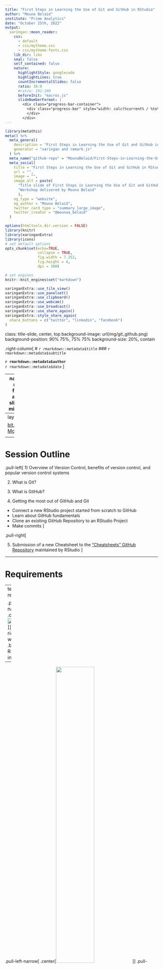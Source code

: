 ```yaml
---
title: "First Steps in Learning the Use of Git and GitHub in RStudio"
author: "Mouna Belaid"
institute: "Prime Analytics"
date: "October 25th, 2022"
output:
  xaringan::moon_reader:
    css: 
      - default
      - css/mytheme.css
      - css/mytheme-fonts.css
    lib_dir: libs
    seal: false
    self_contained: false
    nature:
      highlightStyle: googlecode
      highlightLines: true
      countIncrementalSlides: false
      ratio: 16:9
      #ratio: 191:100
      beforeInit: "macros.js"
      slideNumberFormat: |
        <div class="progress-bar-container">
          <div class="progress-bar" style="width: calc(%current% / %total% * 100%);">
          </div>
        </div>
---
```


```r
library(metathis)
meta() %>%
  meta_general(
    description = "First Steps in Learning the Use of Git and GitHub in RStudio",
    generator = "xaringan and remark.js"
  ) %>% 
  meta_name("github-repo" = "MounaBelaid/First-Steps-in-Learning-the-Use-of-Git-and-GitHub-in-RStudio") %>% 
  meta_social(
    title = "First Steps in Learning the Use of Git and GitHub in RStudio",
    url = "",
    image = "",
    image_alt = paste(
      "Title slide of First Steps in Learning the Use of Git and GitHub in RStudio",
      "Workshop delivered by Mouna Belaid"
      ),
    og_type = "website",
    og_author = "Mouna Belaid",
    twitter_card_type = "summary_large_image",
    twitter_creator = "@mounaa_belaid"
  )
```

```r
options(htmltools.dir.version = FALSE)
library(knitr)
library(xaringanExtra)
library(icons)
# set default options
opts_chunk$set(echo=TRUE,
               collapse = TRUE,
               fig.width = 7.252,
               fig.height = 4,
               dpi = 300)

# set engines
knitr::knit_engines$set("markdown")

xaringanExtra::use_tile_view()
xaringanExtra::use_panelset()
xaringanExtra::use_clipboard()
xaringanExtra::use_webcam()
xaringanExtra::use_broadcast()
xaringanExtra::use_share_again()
xaringanExtra::style_share_again(
  share_buttons = c("twitter", "linkedin", "facebook")
)
```

class: title-slide, center, top
background-image: url(img/git_github.png)
background-position: 90% 75%, 75% 75%
background-size: 20%, contain

.right-column[
# `r rmarkdown::metadata$title`
### `r rmarkdown::metadata$subtitle`

**`r rmarkdown::metadata$author`**<br>
`r rmarkdown::metadata$date`
]

---
name: about-me
layout: false
class: about-me-slide, inverse, middle, center

# About me

<img style="border-radius: 50%;" src=img/Me.jpg width="150px"/>

## Mouna Belaid

### Business Intelligence Consultant<br>Prime Analytics - Paris, France<br>Organizer of R-Ladies Paris

[`r icons::fontawesome("link")`mounabelaid.netlify.app/](https://mounabelaid.netlify.app/)
[`r icons::fontawesome("twitter")`@mounaa_belaid](https://twitter.com/mounaa_belaid)
[`r icons::icon_style(icons::fontawesome("github"), scale = 1)` @MounaBelaid](https://github.com/MounaBelaid)
[`r icons::icon_style(icons::fontawesome("youtube"), scale = 1)` Mouna Belaid](https://www.youtube.com/channel/UCID33pDULsQg2y4FVlv4CnQ)

---
layout: true

<a class="footer-link" href="https://bit.ly/3ESdN6U">bit.ly/3ESdN6U; Mouna Belaid</a>

<!-- this adds the link footer to all slides, depends on footer-link class in css-->
---

# Session Outline

.pull-left[
1) Overview of Version Control, benefits of version control, and popular version control systems

2) What is Git?

3) What is GitHub?

4) Getting the most out of GitHub and Git
  - Connect a new RStudio project started from scratch to GitHub
  - Learn about GitHub fundamentals
  - Clone an existing GitHub Repository to an RStudio Project
  - Make commits
]

.pull-right[

5) Submission of a new Cheatsheet to the ["Cheatsheets" GitHub Repository](https://github.com/rstudio/cheatsheets) maintained by RStudio
]

---

# Requirements

--
template: requirements

.pull-left-narrow[
.center[<img src="img/r-rstudio.png" width="180%"/>]]
.pull-right-wide[### .black[R and RStudio installed]]

--

.pull-left-narrow[
.center[<img src="img/logo-Git.png" width="50%"/>]]
.pull-right-wide[### .black[Git installed]]

--

.pull-left-narrow[
.center[`r icons::icon_style(icons::fontawesome("github"), scale = 2)`]]
.pull-right-wide[### .black[Free GitHub account]]

---

name: question
class: inverse, middle, center

{{content}}

---
template: question

`r icons::icon_style(icons::fontawesome("question-circle"), scale = 3, fill = "white")`
# What is version control?

---

## What is version control?

.panelset[
.panel[.panel-name[Definition]
.pull-left[
Version control, also known as **source control**, is the practice of tracking and managing changes to software code.

Version control systems are software tools that help software teams manage changes to source code over time. 
]
.pull-right[
.center[
![:scale 140%](img/project-history.png)
<font size="-0.5"> The Turing Way project illustration by Scriberia. Used under a CC-BY 4.0
licence. DOI: <a href="https://doi.org/10.5281/zenodo.3332807">10.5281/zenodo.3332807</a> </font>
]
]
] 

.panel[.panel-name[Benefits of version control]
.pull-left[
- A complete .my-red[long-term] change history of every file

- Branching and merging

- Ability to make your work more .my-red[reproducible]
]

.pull-right[
.center[
![:scale 140%](img/illustration1.png)
<font size="-0.5"> GitHub illustrated series by Allison Horst and Julie Lowndes.
A collaboration around open science, coding, teaching, and art.
<a href="https://www.openscapes.org/blog/2022/05/27/github-illustrated-series/">openscapes.org/blog/2022/05/27/github-illustrated-series/</a> </font>
]
]

]

???

Notes

.panel[.panel-name[Popular Version Control Systems]
.center[
![:scale 200%](img/VCS.png)
]
] 
]

???

Notes

---
template: question

`r icons::icon_style(icons::fontawesome("question-circle"), scale = 3, fill = "white")`
# What is Git?

---

## What is Git?

--

.pull-left-narrow[
.center[<img src="img/logo-Git.png" width="100%"/>]]
.pull-right-wide[### .black[Git is an open source software for version control, originally developed in 2005 by Linus Torvalds, the creator of the Linux operating system kernel]]

--
.pull-right-wide[### .black[Git is a distributed version control tool to track the changes in the source code of a project]]

--
.pull-right-wide[### .black[Git's key design objectives are functionality, performance, security, and flexibility]]

???

Notes

---
template: question

`r icons::icon_style(icons::fontawesome("question-circle"), scale = 3, fill = "white")`
# What is GitHub?

---

## What is GitHub?

--

.pull-left-narrow[
.center[<img src="img/github.png" width="50%"/>]]
.pull-right-wide[### .black[GitHub is the most popular hosting service for collaborating on code using Git. Other hosting services include Bitbucket, and Gitlab.]]

--
.pull-right-wide[### .black[GitHub is a collaboration platform.]]

--
.pull-right-wide[### .black[GitHub uses <img src="img/logo-Git.png" width="20%"/> the most popular open source version control software, to track every contribution and contributor to a defined project.]]

---
.center[
![:scale 80%](img/illustration2.png)
<font size="-0.2"> GitHub illustrated series by Allison Horst and Julie Lowndes.
A collaboration around open science, coding, teaching, and art.
<a href="https://www.openscapes.org/blog/2022/05/27/github-illustrated-series/">openscapes.org/blog/2022/05/27/github-illustrated-series/</a> </font>
]

---
template: question
`r emo::ji("rocket")`
# Getting Started with Git

---

## Getting Started with Git

.panelset[
.panel[.panel-name[Check that Git is installed]
**Step 1.** In	the Terminal of RStudio, enter the following code

```r
which git
```

You can check the version of Git
```r
git --version
```
]

.panel[.panel-name[Communicate with GitHub via HTTPS]
.pull-left[
**Step 2.** Go to [https://github.com/settings/tokens](https://github.com/settings/tokens) and click *Generate token*

![:scale 100%](img/token1.png)

**Step 3.** Copy the generated PAT to your clipboard. Or leave that browser window open and available for a little while, so you can come back to copy the PAT. 
]

.pull-right[
Provide this PAT next time a Git operation asks for your password.

![:scale 100%](img/token2.png)
Or, from RStudio, do the following:

```r
usethis::create_github_token()
gitcreds::gitcreds_set()
```

]
]

.panel[.panel-name[Tell Git who you are]
**Step 4.** In RStudio, click *Tools* -> *Shell* and type each line separately:

```r
git config --global user.email "jack.bel@gmail.com" # use your mail address instead
git config --global user.name "jack.bel" # use your GitHub username instead
```
]
]

---
template: question

`r icons::icon_style(icons::fontawesome("check-square"), scale = 3, fill = "white")`
# Getting the most out of GitHub and Git

---

## Getting the most out of GitHub and Git

.panelset[
.panel[.panel-name[1) Create	a	new	RStudio	Project	and	push it	to GitHub]
`r emo::ji("rocket")` **Learning objectives**
               
- Create a new repository on GitHub
             
- Make commits
             
- Link a remote GitHub repository to a local repository
]<!---->

.panel[.panel-name[2) Clone	an	existing	GitHub	Repository	to	an	RStudio	Project]
`r emo::ji("rocket")` **Learning objectives**

- Connect a new RStudio project started from scratch to GitHub

- GitHub fundamentals

- Explore a GitHub repository
] <!---->
] 

---
template: question

`r icons::icon_style(icons::fontawesome("check-square"), scale = 3, fill = "white")`
# GitHub Knowledge Base

---

## GitHub Knowledge Base

.center[
![:scale 80%](img/Git-process1.png)
]

---

## GitHub Knowledge Base

.center[
![:scale 80%](img/Git-process2.png)
]

---

## GitHub Knowledge Base

.center[
![:scale 80%](img/Git-process3.png)
]

---

## GitHub Knowledge Base

.center[
![:scale 80%](img/Git-process4.png)
]

---

## GitHub Knowledge Base

.center[
![:scale 80%](img/Git-process5.png)
]

---

## GitHub Knowledge Base

.center[
![:scale 80%](img/Git-process6.png)
]

---

## GitHub Knowledge Base

.center[
![:scale 80%](img/Git-process7.png)
]

---

## GitHub Knowledge Base

.pull-left[
.my-blue[Commands] | .my-blue[Operations]
-------------           | -------------
`git init <directory>`  | Create empty Git repo in specified directory
`git clone <repository>` | Clone a repository located at <repository> your local machine
`git config user.name <username>` | Define author name to be used for all commits in current repository
`git add <directory>` | Stage all changes in <directory> for the next commit
]

.pull-right[
.my-blue[Commands] | .my-blue[Operations]
------------- | -------------
`get commit -m <"message">` | Commit the staged snapshot, but instead of launching a text editor, use <"message"> as the commit message
`get status` | List which files are staged, unstaged, and untracked
`git log` | Display the entire commit history using the default format
]

---

## GitHub Knowledge Base

.my-blue[Commands] | .my-blue[Operations]
------------- | -------------
`git pull <remote>` | Fetch the specified remote’s copy of current branch and immediately merge it into the local copy
`git push <remote> <branch>` | Upload local repository content to a remote repository

**Pull requests** are proposed changes to a repository submitted by a user and accepted or rejected by a repository's collaborators. Like issues, pull requests each have their own discussion forum.

**Issues** are suggested improvements, tasks or questions related to the repository. Issues can be created by anyone (for public repositories), and are moderated by repository collaborators. Each issue contains its own discussion thread.

---

template: question

`r icons::icon_style(icons::fontawesome("check-square"), scale = 3, fill = "white")`
# 1) Create	a	new	RStudio	Project	and	push	it	to	GitHub

---

## 1) Create	a	new	RStudio	Project	and	push	it	to	GitHub

.pull-left[
**Step 1.** In	RStudio	click	*File*	>	*New	Project*	>	*New	Directory* > *New	Project*
![:scale 100%](img/project.png)
![:scale 100%](img/project2.png)
]
.pull-right[
**Step 2.** Give a name to the project in the *Directory name* tab and select	*Create	a	git	repository* then click on *Create Project*
![:scale 100%](img/project3.png)
]

---

## 1) Create	a	new	RStudio	Project	and	push	it	to	GitHub

.pull-left[
**Step 3.** Create a new	R script. In the next steps, this script will be	added	to a repository on GitHub by using Git.
![:scale 100%](img/project4.png)
]
.pull-right[
**Step 4.** The *Welcome.R* script is created and is saved in the project directory. It	should also	appear in	the Git tab	next to	the	*Environment*	or the *History*	tab. You need to select	this R script on the Git panel.	
![:scale 100%](img/project5.png)
]

---
name: repository
## 1) Create	a	new	RStudio	Project	and	push	it	to	GitHub

.pull-left[
**Step 5.** Now	click *Commit*. A new window is open. Enter	an	identifying	
message	in the *Commit	message* tab.
![:scale 100%](img/project6.png)
You	have	now	committed	the	current	version	of	this	*Welcome.R* script	to	your	repository	on	your	computer. Now	you	want	to push the	contents	of	this	commit	to	GitHub,	so	it	is	also	backed-up	off	site	and	available to	collaborators.
]
.pull-right[
**Step 6.** Go	to [GitHub](https://github.com/).	Create	a	*New	repository*,	and	name	it
]

---

## 1) Create	a	new	RStudio	Project	and	push	it	to	GitHub

**Step 7.** In the *Terminal* tab, type	the following three lines of code	and	click	enter

```r
git remote add origin https://github.com/MounaBelaid/Test.git # Test is the repository name that I've created on GitHub
git branch -M main
git push -u origin main
```

`r icons::icon_style(icons::fontawesome("star"), color = "#e5bf00")` You	have	now	pushed	your	commit	to	GitHub,	and	should	be	able	to	see	your	files	in	your	GitHub account.	
The *Pull* and *Push* buttons	in	RStudio	will	now	also	work.	

![:scale 100%](img/project7.png)

---
template: question

`r icons::icon_style(icons::fontawesome("check-square"), scale = 3, fill = "white")`
# 2) Clone	an	existing	GitHub	Repository	to	an	RStudio	Project

---

## 2) Clone	an	existing	GitHub	Repository	to	an	RStudio	Project

.pull-left[
**Step 1.** In	RStudio	click	*File*	>	*New	Project*	>	*Version Control* > *Git*
![:scale 100%](img/PR_Clone1.png)
]
.pull-right[
**Step 2.** Go	to	the	Resporitory	on GitHub and	click	on *Code* and make a copy of the  git link in order to clone this repository i.e to get a copy of this existing	Git respository into your local machine.
![:scale 100%](img/PR_Clone2.png)
]

---

## 2) Clone	an	existing	GitHub	Repository	to	an	RStudio	Project

**Step 3.** Go back to you R session and enter the link	in *Respository	URL* then click on *Create Project*

![:scale 45%](img/PR_Clone3.png)

---
template: question

`r icons::icon_style(icons::fontawesome("file"), scale = 3)`
# My Submission of a new Cheatsheet to the "Cheatsheets" GitHub Repository maintained by RStudio

---
name: Cheatsheet
## My Submission of a new Cheatsheet to the "Cheatsheets" GitHub Repository maintained by RStudio: **Volunteer Basis**

![:scale 50%](img/git-github.png)

---
name: Cheatsheet
## My Submission of a new Cheatsheet to the "Cheatsheets" GitHub Repository maintained by RStudio: **Volunteer Basis**

![:scale 100%](img/cheatsheet0.png)
---
name: Cheatsheet
## My Submission of a new Cheatsheet to the "Cheatsheets" GitHub Repository maintained by RStudio: **Volunteer Basis**

.pull-left[
**Step 1.** *Fork* the [repository](https://github.com/rstudio/cheatsheets)
![:scale 100%](img/cheatsheet1.png)
**Step 2.** Clone Git repository
![:scale 100%](img/cheatsheet2.png)
]
.pull-right[
![:scale 100%](img/cheatsheet3.png)
![:scale 100%](img/cheatsheet4.png)
]

---
name: Cheatsheet
## My Submission of a new Cheatsheet to the "Cheatsheets" GitHub Repository maintained by RStudio: **Volunteer Basis**

.pull-left[
**Step 3.** I put the PDF document in the directory where the other PDF cheatsheets are provided
![:scale 100%](img/cheatsheet5.png)
]
.pull-right[
![:scale 100%](img/cheatsheet6.png)
]

---
name: Cheatsheet
## My Submission of a new Cheatsheet to the "Cheatsheets" GitHub Repository maintained by RStudio: **Volunteer Basis**

.pull-left[
**Step 4.** I did the same for the PowerPoint version
![:scale 100%](img/cheatsheet7.png)
]
.pull-right[
**Step 5.** I included .png image of the first page of the *git-github* cheatsheet
![:scale 100%](img/cheatsheet8.png)
]

---
name: Cheatsheet
## My Submission of a new Cheatsheet to the "Cheatsheets" GitHub Repository maintained by RStudio: **Volunteer Basis**

.pull-left[
**Step 6.** I made a *commit*
![:scale 100%](img/cheatsheet9.png)
![:scale 100%](img/cheatsheet10.png)
![:scale 100%](img/cheatsheet11.png)
]
.pull-right[
**Step 7.** I created a *pull request*
![:scale 100%](img/cheatsheet13.png)
]

---
name: Cheatsheet
## My Submission of a new Cheatsheet to the "Cheatsheets" GitHub Repository maintained by RStudio: **Volunteer Basis**

.pull-left[
![:scale 100%](img/cheatsheet15.png)
]
.pull-right[
**Step 8.** I provided information about the cheatsheet in the section below
![:scale 100%](img/cheatsheet17.png)
]
---
template: question

`r icons::icon_style(icons::fontawesome("file"), scale = 3)`
# Want to keep learning?

---

name: learning-resources
## Want to keep learning?

- [Happy Git and GitHub for the useR](https://happygitwithr.com/index.html): a book which was written by Jenny Bryan, the STAT 545 TAs, Jim Hester

- [GitHub Docs](https://docs.github.com/en): a full open source documentation provided by GitHub

- [Introduction to GitHub](https://lab.github.com/githubtraining/introduction-to-github): a free course offered by GitHub

---
class: goodbye-slide, inverse, middle, left

.pull-left[
<img style="border-radius: 50%;" src="img/Me.jpg" width="170px"/>
# Thank you!

### Here's where you can find me...

.right[
[mounabelaid.netlify.app/ `r icons::fontawesome("link")`](https://mounabelaid.netlify.app/)<br/>
[@mounaa_belaid `r icons::fontawesome("twitter")`](https://twitter.com/mounaa_belaid)<br/>
[@MounaBelaid `r icons::fontawesome("github")`](https://github.com/MounaBelaid)<br/>
[Mouna Belaid `r icons::fontawesome("youtube")`](https://www.youtube.com/channel/UCID33pDULsQg2y4FVlv4CnQ)<br/>
]]
